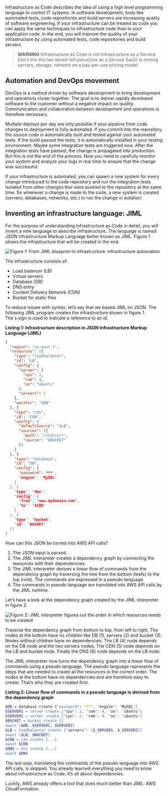 Infrastructure as Code describes the idea of using a high level programming language to control IT systems. In software development, tools like automated tests, code repositories and build servers are increasing quality of software engineering. If your infrastructure can be treated as code you can apply the same techniques to infrastructure code than to your application code. In the end, you will improve the quality of your infrastructure by using automated tests, code repositories and build servers.

> **WARNING** Infrastructure as Code is not Infrastructure as a Service
> Don’t mix the two terms! Infrastructure as a Service (IaaS) is renting servers, storage, network on a pay-per-use pricing model.

## Automation and DevOps movement


DevOps is a method driven by software development to bring development and operations closer together. The goal is to deliver rapidly developed software to the customer without a negative impact on quality. Communication and collaboration between development and operations is therefore necessary.

Multiple deploys per day are only possible if your pipeline from code changes to deployment is fully automated. If you commit into the repository, the source code is automatically built and tested against your automated tests. If the build passed the tests, it is automatically installed in your testing environment. Maybe some integration tests are triggered now. After the integration tests have passed, the change is propagated into production. But this is not the end of the process. Now you need to carefully monitor your system and analyze your logs in real time to ensure that the change was successful.

If your infrastructure is automated, you can spawn a new system for every change introduced to the code repository and run the integration tests isolated from other changes that were pushed to the repository at the same time. So whenever a change is made to the code, a new system is created (servers, databases, networks, etc.) to run the change in isolation.

## Inventing an infrastructure language: JIML

For the purpose of understanding Infrastructure as Code in detail, you will invent a new language to describe infrastructure. The language is named JSON Infrastructure Markup Language better known as JIML. Figure 1 shows the infrastructure that will be created in the end.

![Figure 1: From JIML blueprint to infrastructure: infrastructure automation](https://cloudonaut.io/images/2015/10/fig_infrastructureautomation.png "Figure 1: From JIML blueprint to infrastructure: infrastructure automation")

The infrastructure consists of:

* Load balancer (LB)
* Virtual servers
* Database (DB)
* DNS entry
* Content Delivery Network (CDN)
* Bucket for static files

To reduce issues with syntax, let’s say that we based JIML on JSON. The following JIML program creates the infrastructure shown in figure 1. The `$` sign is used to indicate a reference to an id.

**Listing 1: Infrastructure description in JSON Infrastructure Markup Language (JIML)**

```json
{
  "region": "us-east-1",
  "resources": [{
    "type": "loadbalancer",
    "id": "LB",
    "config": {
      "server": {
        "cpu": 2,
        "ram": 4,
        "os": "ubuntu"
      },
      "servers": 2
    },
    "waitFor": "$DB"
  }, {
    "type": "cdn",
    "id": "CDN",
    "config": {
      "defaultSource": "$LB",
      "sources": [{
        "path": "/static/*",
        "source": "$BUCKET"
      }]
    }
  }, {
    "type": "database",
    "id": "DB",
    "config": {
      "password": ***",
      "engine": "MySQL"
    }
  }, {
    "type": "dns",
    "config": {
      "from": "www.mydomain.com",
      "to": "$CDN"
    }
  }, {
    "type": "bucket",
    "id": "BUCKET"
  }]
}
```

How can this JSON be turned into AWS API calls?

1. The JSON input is parsed.
2. The JIML interpreter creates a dependency graph by connecting the resources with their dependencies.
3. The JIML interpreter derives a linear flow of commands from the dependency graph by traversing the tree from the bottom (leafs) to the top (root). The commands are expressed in a pseudo language.
4. The commands in pseudo language are translated into AWS API calls by the JIML runtime.

Let’s have a look at the dependency graph created by the JIML interpreter in figure 2.

![Figure 2: JIML interpreter figures out the order in which resources needs to be created](https://cloudonaut.io/images/2015/10/fig_infrastructure_dependency_graph.png "Figure 2: JIML interpreter figures out the order in which resources needs to be created")

Traverse the dependency graph from bottom to top, from left to right. The nodes at the bottom have no children like DB (1), servers (2) and bucket (3). Nodes without children have no dependencies. The LB (4) node depends on the DB node and the two servers nodes. The CDN (5) node depends on the LB and bucket node. Finally the DNS (6) node depends on the LB node.

The JIML interpreter now turns the dependency graph into a linear flow of commands using a pseudo language. The pseudo language represents the steps that are needed to create all the resources in the correct order. The nodes at the bottom have no dependencies and are therefore easy to create. That’s why they are created first.

**Listing 2: Linear flow of commands in a pseudo language is derived from the dependency graph**

```sh
$DB = database create {"password": ***", "engine": "MySQL"} 
$SERVER1 = server create {"cpu": 2, "ram": 4, "os": "ubuntu"}
$SERVER2 = server create {"cpu": 2, "ram": 4, "os": "ubuntu"}
$BUCKET = bucket create {} 
await [$DB, $SERVER1, $SERVER2]
$LB = loadbalancer create {"servers": [$_SERVER1, $_SERVER2]} 
await [$LB, $BUCKET]
$CDN = cdn create {...} 
await $CDN
$DNS = dns create {...} 
await $DNS
```

The last step, translating the commands of the pseudo language into AWS API calls, is skipped. You already learned everything you need to know about Infrastructure as Code: It’s all about dependencies.

Luckily, AWS already offers a tool that does much better than JIML: AWS CloudFormation.